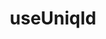 ---
id: UseUniqId
path: /hooks/use-uniq-id
sidebarLabel: useUniqId

title: useUniqId
description: Реакт-хук для генерации уникального id.

links:
 - label: source
   url: https://github.yandex-team.ru/search-interfaces/frontend/tree/master/packages/lego-components/src/useUniqueId

tabs:
 - Examples
 - Usage
 - Props
---